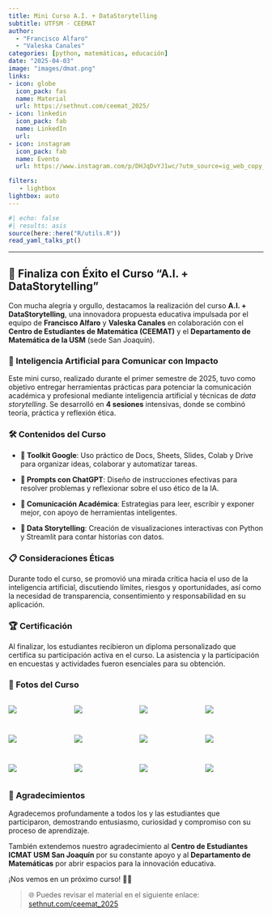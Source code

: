 ```yaml
---
title: Mini Curso A.I. + DataStorytelling
subtitle: UTFSM - CEEMAT
author: 
  - "Francisco Alfaro"
  - "Valeska Canales"
categories: [python, matemáticas, educación]
date: "2025-04-03"
image: "images/dmat.png"
links:
- icon: globe
  icon_pack: fas
  name: Material
  url: https://sethnut.com/ceemat_2025/
- icon: linkedin
  icon_pack: fab
  name: LinkedIn
  url: 
- icon: instagram
  icon_pack: fab
  name: Evento
  url: https://www.instagram.com/p/DHJqDvYJ1wc/?utm_source=ig_web_copy_link&igsh=MzRlODBiNWFlZA==

filters:
   - lightbox
lightbox: auto
---
```


```r
#| echo: false
#| results: asis
source(here::here("R/utils.R"))
read_yaml_talks_pt()
```

------------------------------------------------------------------------

## 🎉 Finaliza con Éxito el Curso “A.I. + DataStorytelling”

Con mucha alegría y orgullo, destacamos la realización del curso **A.I. + DataStorytelling**, una innovadora propuesta educativa impulsada por el equipo de **Francisco Alfaro** y **Valeska Canales** en colaboración con el **Centro de Estudiantes de Matemática (CEEMAT)** y el **Departamento de Matemática de la USM** (sede San Joaquín).

### 🧠 Inteligencia Artificial para Comunicar con Impacto

Este mini curso, realizado durante el primer semestre de 2025, tuvo como objetivo entregar herramientas prácticas para potenciar la comunicación académica y profesional mediante inteligencia artificial y técnicas de *data storytelling*. Se desarrolló en **4 sesiones** intensivas, donde se combinó teoría, práctica y reflexión ética.

### 🛠️ Contenidos del Curso

- **🎤 Toolkit Google**: Uso práctico de Docs, Sheets, Slides, Colab y Drive para organizar ideas, colaborar y automatizar tareas.

- **🎤 Prompts con ChatGPT**: Diseño de instrucciones efectivas para resolver problemas y reflexionar sobre el uso ético de la IA.

- **🎤 Comunicación Académica**: Estrategias para leer, escribir y exponer mejor, con apoyo de herramientas inteligentes.

- **🎤 Data Storytelling**: Creación de visualizaciones interactivas con Python y Streamlit para contar historias con datos.


### 📋 Consideraciones Éticas

Durante todo el curso, se promovió una mirada crítica hacia el uso de la inteligencia artificial, discutiendo límites, riesgos y oportunidades, así como la necesidad de transparencia, consentimiento y responsabilidad en su aplicación.

### 🏆 Certificación

Al finalizar, los estudiantes recibieron un diploma personalizado que certifica su participación activa en el curso. La asistencia y la participación en encuestas y actividades fueron esenciales para su obtención.

### 📸 Fotos del Curso

::: {style="display: grid; grid-template-columns: repeat(4, 1fr); grid-gap: 1em;"}
![](images/img_01.JPG){group="my-gallery"}

![](images/img_02.JPG){group="my-gallery"}

![](images/img_05.JPG){group="my-gallery"}

![](images/img_04.JPG){group="my-gallery"}


![](images/img_13.JPG){group="my-gallery"}

![](images/img_08.JPG){group="my-gallery"}



![](images/img_06.JPG){group="my-gallery"}

![](images/img_09.JPG){group="my-gallery"}

![](images/img_07.JPG){group="my-gallery"}

![](images/img_14.JPG){group="my-gallery"}


![](images/img_10.JPG){group="my-gallery"}

![](images/img_03.JPG){group="my-gallery"}



:::

### 🙌 Agradecimientos

Agradecemos profundamente a todos los y las estudiantes que participaron, demostrando entusiasmo, curiosidad y compromiso con su proceso de aprendizaje.

También extendemos nuestro agradecimiento al **Centro de Estudiantes ICMAT USM San Joaquín** por su constante apoyo y al **Departamento de Matemáticas** por abrir espacios para la innovación educativa.

¡Nos vemos en un próximo curso! 🚀✨

> 🌐 Puedes revisar el material en el siguiente enlace: [sethnut.com/ceemat_2025](https://sethnut.com/ceemat_2025)
